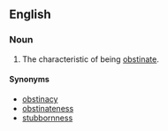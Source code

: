 ==English==

===Noun===
{{en-noun}}
# The characteristic of being [[obstinate]].

====Synonyms====
* [[obstinacy]]
* [[obstinateness]]
* [[stubbornness]]